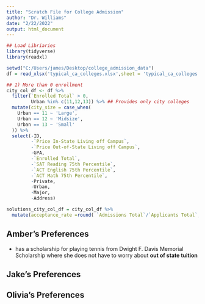 ```yaml
---
title: "Scratch File for College Admission"
author: "Dr. Williams"
date: "2/22/2022"
output: html_document
---
```

```r

## Load Libriaries
library(tidyverse)
library(readxl)
```

```r
setwd("C:/Users/james/Desktop/college_admission_data")
df = read_xlsx('typical_ca_colleges.xlsx',sheet = 'typical_ca_colleges')
```


```r
## 1) More than 0 enrollment
city_col_df <- df %>% 
  filter(`Enrolled Total` > 0,
         Urban %in% c(11,12,13)) %>% ## Provides only city colleges
  mutate(city_size = case_when(
    Urban == 11 ~ 'Large',
    Urban == 12 ~ 'Midsize',
    Urban == 13 ~ 'Small'
  )) %>% 
  select(-ID,
         -`Price In-State Living off Campus`,
         -`Price Out-of-State Living off Campus`, 
         -GPA,
         -`Enrolled Total`,
         -`SAT Reading 75th Percentile`,
         -`ACT English 75th Percentile`,
         -`ACT Math 75th Percentile`,
         -Private,
         -Urban,
         -Major,
         -Address)
```

```r
solutions_city_col_df = city_col_df %>% 
  mutate(acceptance_rate =round( `Admissions Total`/`Applicants Total`,3))
```




## Amber's Preferences
- has a scholarship for playing tennis from Dwight F. Davis Memorial Scholarship where she does not have to worry about **out of state tuition**

## Jake's Preferences

## Olivia's Preferences
